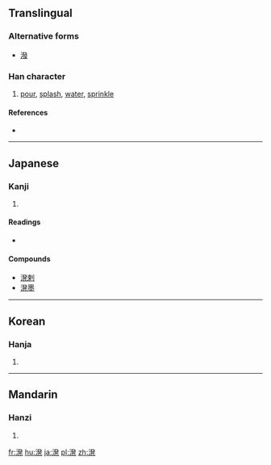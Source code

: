 ==Translingual==
===Alternative forms===
* [[潑]]

===Han character===
{{Han char|rn=85|rad=水|as=09|sn=12|four=|canj=水弓人心 (ENOP)}}

# [[pour]], [[splash]], [[water]], [[sprinkle]]

====References====
* {{Han ref|kx=0639.111|hdz=31691.061|uh=6E8C|ud=28300}}

----

==Japanese==

===Kanji===
{{ja-kanji|grade=|rs=水09}}

# {{defn|lang=ja|sort=水09}}

====Readings====
* {{ja-readings|on=[[はつ]] (hatsu)|kun=[[もる]] (moru), [[とびちる]] (tobichiru), [[そそぐ]] (sosogu)}}

====Compounds====
* [[溌剌]]
* [[溌墨]]

----

==Korean==

===Hanja===
{{ko-hanja|hangeul=발|eumhun=|rv=bal|mr=pal|y=pal}}

# {{defn|lang=ko|sort=水09}}

----

==Mandarin==

===Hanzi===
{{cmn-hanzi|pin=[[liǎn]] ([[lian3]]), [[nián]] ([[nian2]]), [[pō]] ([[po1]])|wg=lien<sup>3</sup>, nien<sup>2</sup>, p'o<sup>1</sup>}}

# {{defn|lang=cmn|sort=水09}}

[[fr:溌]]
[[hu:溌]]
[[ja:溌]]
[[pl:溌]]
[[zh:溌]]